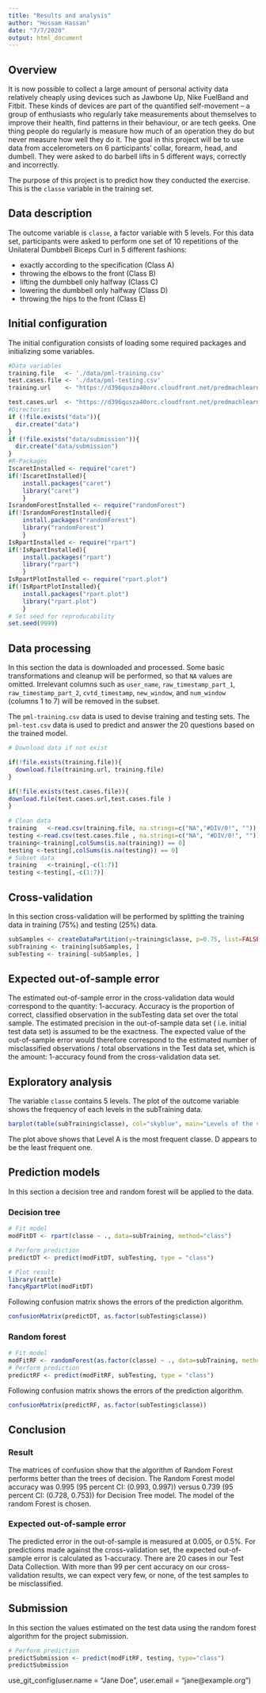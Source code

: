 ---
title: "Results and analysis"
author: "Hossam Hassan"
date: "7/7/2020"
output: html_document
---
## Overview

It is now possible to collect a large amount of personal activity data relatively cheaply using devices such as Jawbone Up, Nike FuelBand and Fitbit. These kinds of devices are part of the quantified self-movement – a group of enthusiasts who regularly take measurements about themselves to improve their health, find patterns in their behaviour, or are tech geeks. One thing people do regularly is measure how much of an operation they do but never measure how well they do it. The goal in this project will be to use data from accelerometers on 6 participants' collar, forearm, head, and dumbell. They were asked to do barbell lifts in 5 different ways, correctly and incorrectly.

The purpose of this project is to predict how they conducted the exercise. This is the `classe` variable in the training set.

## Data description

The outcome variable is `classe`, a factor variable with 5 levels. For this data set, participants were asked to perform one set of 10 repetitions of the Unilateral Dumbbell Biceps Curl in 5 different fashions:

- exactly according to the specification (Class A)
- throwing the elbows to the front (Class B)
- lifting the dumbbell only halfway (Class C)
- lowering the dumbbell only halfway (Class D)
- throwing the hips to the front (Class E)

## Initial configuration

The initial configuration consists of loading some required packages and initializing some variables.

```{r configuration, echo=TRUE, results='hide'}
#Data variables
training.file   <- './data/pml-training.csv'
test.cases.file <- './data/pml-testing.csv'
training.url    <- "https://d396qusza40orc.cloudfront.net/predmachlearn/pml-training.csv"

test.cases.url  <- "https://d396qusza40orc.cloudfront.net/predmachlearn/pml-testing.csv"
#Directories
if (!file.exists("data")){
  dir.create("data")
}
if (!file.exists("data/submission")){
  dir.create("data/submission")
}
#R-Packages
IscaretInstalled <- require("caret")
if(!IscaretInstalled){
    install.packages("caret")
    library("caret")
    }
IsrandomForestInstalled <- require("randomForest")
if(!IsrandomForestInstalled){
    install.packages("randomForest")
    library("randomForest")
    }
IsRpartInstalled <- require("rpart")
if(!IsRpartInstalled){
    install.packages("rpart")
    library("rpart")
    }
IsRpartPlotInstalled <- require("rpart.plot")
if(!IsRpartPlotInstalled){
    install.packages("rpart.plot")
    library("rpart.plot")
    }
# Set seed for reproducability
set.seed(9999)
```

## Data processing
In this section the data is downloaded and processed. Some basic transformations and cleanup will be performed, so that `NA` values are omitted. Irrelevant columns such as `user_name`, `raw_timestamp_part_1`, `raw_timestamp_part_2`, `cvtd_timestamp`, `new_window`, and  `num_window` (columns 1 to 7) will be removed in the subset.

The `pml-training.csv` data is used to devise training and testing sets.
The `pml-test.csv` data is used to predict and answer the 20 questions based on the trained model.

```{r dataprocessing, echo=TRUE, results='hide'}
# Download data if not exist

if(!file.exists(training.file)){
  download.file(training.url, training.file)
}

if(!file.exists(test.cases.file)){
download.file(test.cases.url,test.cases.file )
}  
  
# Clean data
training   <-read.csv(training.file, na.strings=c("NA","#DIV/0!", ""))
testing <-read.csv(test.cases.file , na.strings=c("NA", "#DIV/0!", ""))
training<-training[,colSums(is.na(training)) == 0]
testing <-testing[,colSums(is.na(testing)) == 0]
# Subset data
training   <-training[,-c(1:7)]
testing <-testing[,-c(1:7)]
```

## Cross-validation
In this section cross-validation will be performed by splitting the training data in training (75%) and testing (25%) data.

```{r datasplitting, echo=TRUE, results='hide'}
subSamples <- createDataPartition(y=training$classe, p=0.75, list=FALSE)
subTraining <- training[subSamples, ] 
subTesting <- training[-subSamples, ]
```

## Expected out-of-sample error
The estimated out-of-sample error in the cross-validation data would correspond to the quantity: 1-accuracy. Accuracy is the proportion of correct, classified observation in the subTesting data set over the total sample. The estimated precision in the out-of-sample data set ( i.e. initial test data set) is assumed to be the exactness. The expected value of the out-of-sample error would therefore correspond to the estimated number of misclassified observations / total observations in the Test data set, which is the amount: 1-accuracy found from the cross-validation data set.

## Exploratory analysis
The variable `classe` contains 5 levels. The plot of the outcome variable shows the frequency of each levels in the subTraining data.

```{r exploranalysis, echo=TRUE}
barplot(table(subTraining$classe), col="skyblue", main="Levels of the variable classe", xlab="classe levels", ylab="Frequency")
```

The plot above shows that Level A is the most frequent classe. D appears to be the least frequent one.

## Prediction models
In this section a decision tree and random forest will be applied to the data.

### Decision tree
```{r decisiontree, echo=TRUE}
# Fit model
modFitDT <- rpart(classe ~ ., data=subTraining, method="class")

# Perform prediction
predictDT <- predict(modFitDT, subTesting, type = "class")

# Plot result
library(rattle)
fancyRpartPlot(modFitDT)

```

Following confusion matrix shows the errors of the prediction algorithm.

```{r decisiontreecm, echo=TRUE}
confusionMatrix(predictDT, as.factor(subTesting$classe))
```

### Random forest
```{r randomforest, echo=TRUE}
# Fit model
modFitRF <- randomForest(as.factor(classe) ~ ., data=subTraining, method="class")
# Perform prediction
predictRF <- predict(modFitRF, subTesting, type = "class")
```

Following confusion matrix shows the errors of the prediction algorithm.

```{r randomforestcm, echo=TRUE}
confusionMatrix(predictRF, as.factor(subTesting$classe))
```

## Conclusion

### Result

The matrices of confusion show that the algorithm of Random Forest performs better than the trees of decision. The Random Forest model accuracy was 0.995 (95 percent CI: (0.993, 0.997)) versus 0.739 (95 percent CI: (0.728, 0.753)) for Decision Tree model. The model of the random Forest is chosen.

### Expected out-of-sample error
The predicted error in the out-of-sample is measured at 0.005, or 0.5%. For predictions made against the cross-validation set, the expected out-of-sample error is calculated as 1-accuracy. There are 20 cases in our Test Data Collection. With more than 99 per cent accuracy on our cross-validation results, we can expect very few, or none, of the test samples to be misclassified.

## Submission
In this section the values estimated on the test data using the random forest algorithm for the project submission.

```{r submission, echo=TRUE}
# Perform prediction
predictSubmission <- predict(modFitRF, testing, type="class")
predictSubmission
```

use_git_config(user.name = "Jane Doe", user.email = "jane@example.org")